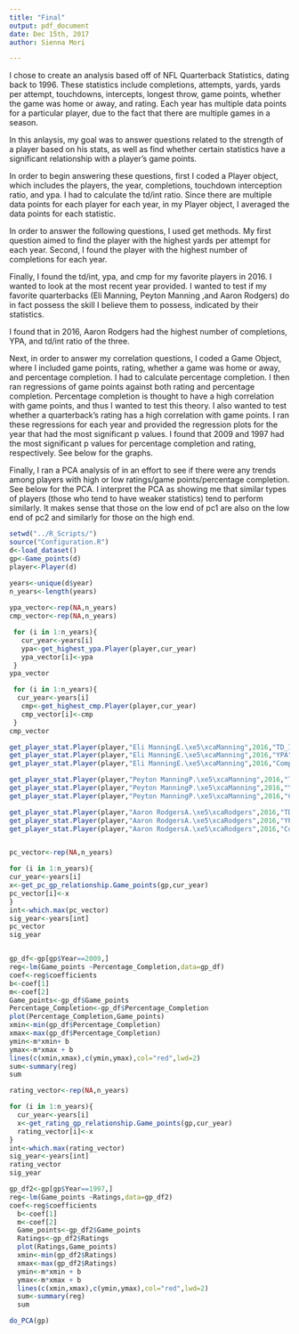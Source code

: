 ```yaml
---
title: "Final"
output: pdf_document
date: Dec 15th, 2017
author: Sienna Mori

---
```


I chose to create an analysis based off of NFL Quarterback Statistics, dating back to 1996. These statistics include completions, attempts, yards, yards per attempt, touchdowns, intercepts, longest throw, game points, whether the game was home or away, and rating. Each year has multiple data points for a particular player, due to the fact that there are multiple games in a season. 

In this anlaysis, my goal was to answer questions related to the strength of a player based on his stats, as well as find whether certain statistics have a significant relationship with a player's game points. 

In order to begin answering these questions, first I coded a Player object, which includes the players, the year, completions, touchdown interception ratio, and ypa. I had to calculate the td/int ratio. Since there are multiple data points for each player for each year, in my Player object, I averaged the data points for each statistic. 

In order to answer the following questions, I used get methods. My first question aimed to find the player with the highest yards per attempt for each year. Second, I found the player with the highest number of completions for each year. 

Finally, I found the td/int, ypa, and cmp for my favorite players in 2016. I wanted to look at the most recent year provided. I wanted to test if my favorite quarterbacks (Eli Manning, Peyton Manning ,and Aaron Rodgers) do in fact possess the skill I believe them to possess, indicated by their statistics. 

I found that in 2016, Aaron Rodgers had the highest number of completions, YPA, and td/int ratio of the three.

Next, in order to answer my correlation questions, I coded a Game Object, where I included game points, rating, whether a game was home or away, and percentage completion. I had to calculate percentage completion. I then ran regressions of game points against both rating and percentage completion. Percentage completion is thought to have a high correlation with game points, and thus I wanted to test this theory. I also wanted to test whether a quarterback's rating has a high correlation with game points. I ran these regressions for each year and provided the regression plots for the year that had the most significant p values. I found that 2009 and 1997 had the most significant p values for percentage completion and rating, respectively. See below for the graphs.

Finally, I ran a PCA analysis of in an effort to see if there were any trends among players with high or low ratings/game points/percentage completion. See below for the PCA. I interpret the PCA as showing me that similar types of players (those who tend to have weaker statistics) tend to perform similarly. It makes sense that those on the low end of pc1 are also on the low end of pc2 and similarly for those on the high end. 


```r
setwd("../R_Scripts/")
source("Configuration.R")
d<-load_dataset()
gp<-Game_points(d)
player<-Player(d)

years<-unique(d$year)
n_years<-length(years)
 
ypa_vector<-rep(NA,n_years)
cmp_vector<-rep(NA,n_years)

 for (i in 1:n_years){
   cur_year<-years[i]
   ypa<-get_highest_ypa.Player(player,cur_year)
   ypa_vector[i]<-ypa
 }
ypa_vector

 for (i in 1:n_years){
  cur_year<-years[i]
   cmp<-get_highest_cmp.Player(player,cur_year)
   cmp_vector[i]<-cmp
 }
cmp_vector

get_player_stat.Player(player,"Eli ManningE.\xe5\xcaManning",2016,"TD_INT")
get_player_stat.Player(player,"Eli ManningE.\xe5\xcaManning",2016,"YPA")
get_player_stat.Player(player,"Eli ManningE.\xe5\xcaManning",2016,"Completions")

get_player_stat.Player(player,"Peyton ManningP.\xe5\xcaManning",2016,"TD_INT")
get_player_stat.Player(player,"Peyton ManningP.\xe5\xcaManning",2016,"YPA")
get_player_stat.Player(player,"Peyton ManningP.\xe5\xcaManning",2016,"Completions")

get_player_stat.Player(player,"Aaron RodgersA.\xe5\xcaRodgers",2016,"TD_INT")
get_player_stat.Player(player,"Aaron RodgersA.\xe5\xcaRodgers",2016,"YPA")
get_player_stat.Player(player,"Aaron RodgersA.\xe5\xcaRodgers",2016,"Completions")


pc_vector<-rep(NA,n_years) 

for (i in 1:n_years){ 
cur_year<-years[i] 
x<-get_pc_gp_relationship.Game_points(gp,cur_year) 
pc_vector[i]<-x
} 
int<-which.max(pc_vector) 
sig_year<-years[int] 
pc_vector 
sig_year


gp_df<-gp[gp$Year==2009,]
reg<-lm(Game_points ~Percentage_Completion,data=gp_df)
coef<-reg$coefficients  
b<-coef[1] 
m<-coef[2]
Game_points<-gp_df$Game_points 
Percentage_Completion<-gp_df$Percentage_Completion 
plot(Percentage_Completion,Game_points) 
xmin<-min(gp_df$Percentage_Completion) 
xmax<-max(gp_df$Percentage_Completion) 
ymin<-m*xmin+ b  
ymax<-m*xmax + b 
lines(c(xmin,xmax),c(ymin,ymax),col="red",lwd=2) 
sum<-summary(reg) 
sum 

rating_vector<-rep(NA,n_years)

for (i in 1:n_years){
  cur_year<-years[i]
  x<-get_rating_gp_relationship.Game_points(gp,cur_year)
  rating_vector[i]<-x
}
int<-which.max(rating_vector)
sig_year<-years[int]
rating_vector
sig_year

gp_df2<-gp[gp$Year==1997,]
reg<-lm(Game_points ~Ratings,data=gp_df2)
coef<-reg$coefficients
  b<-coef[1]
  m<-coef[2]
  Game_points<-gp_df2$Game_points
  Ratings<-gp_df2$Ratings
  plot(Ratings,Game_points)
  xmin<-min(gp_df2$Ratings)
  xmax<-max(gp_df2$Ratings)
  ymin<-m*xmin + b
  ymax<-m*xmax + b
  lines(c(xmin,xmax),c(ymin,ymax),col="red",lwd=2)
  sum<-summary(reg)
  sum

do_PCA(gp)  

```




